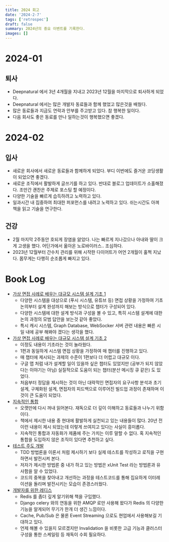 ```yaml
---
title: 2024 회고
date: '2024-2-7'
tags: ['retrospec']
draft: false
summary: 2024년의 중요 이벤트를 기록한다.
images: []
---
```


# 2024-01

## 퇴사

- Deepnatural 에서 3년 4개월을 지내고 2023년 12월을 마지막으로 퇴사하게 되었다.
- Deepnatural 에서는 많은 개발자 동료들과 함께 했었고 많은것을 배웠다.
- 많은 동료들과 지금도 연락과 안부를 주고받고 있다. 참 행복한 일이다.
- 다음 회사도 좋은 동료를 만나 일하는것이 행복했으면 좋겠다.

# 2024-02

## 입사

- 새로운 회사에서 새로운 동료들과 함께하게 되었다. 부디 이번에도 즐거운 코딩생활이 되었으면 좋겠다.
- 새로운 조직에서 활발하게 글쓰기를 하고 있다. 반대로 블로그 업데이트가 소홀해졌다. 조만간 괜찬은 주제로 포스팅 할 예정이다.
- 다양한 기술을 빠르게 습득하려고 노력하고 있다.
- 일과시간 내 집중하여 최대한 퍼포먼스를 내려고 노력하고 있다. 쉬는시간도 아껴 책을 읽고 기술을 연구한다.

## 건강

- 2월 마지막 2주동안 호되게 장염을 앓았다. 나는 빠르게 지나갔으나 아내와 딸이 크게 고생을 했다. 어딘가에서 옮아온 노로바이러스.. 조심하다.
- 2023년 12월부터 간수치 관리를 위해 시작한 다이어트가 어언 2개월이 훌쩍 지났다. 몸무게는 다행히 순조롭게 빠지고 있다.

# Book Log

- [가상 면접 사례로 배우는 대규모 시스템 설계 기초 1](https://product.kyobobook.co.kr/detail/S000001033116)
  - 다양한 시스템을 대상으로 (푸시 시스템, 유튜브 등) 면접 상황을 가정하여 기초 논의부터 설계 완성까지 해보는 방식으로 챕터가 구성되어 있다. 
  - 다양한 시스템에 대한 설계 방식과 구성을 볼 수 있고, 특히 시스템 설계에 대한 논의 과정의 모범 답안을 보는것 같아 좋았다.
  - 특시 캐시 시스템, Graph Database, WebSocker 서버 관련 내용은 빠른 시일 내에 공부 해봐야 겠다는 생각을 했다.
- [가상 면접 사례로 배우는 대규모 시스템 설계 기초 2](https://product.kyobobook.co.kr/detail/S000211656186)
  - 이정도 내용이 기초라는 것이 놀라웠다.
  - 1편과 동일하게 시스템 면접 상황을 가정하여 매 챕터를 진행하고 있다. 
  - 매 챕터에 제시되는 과제의 수준이 1편보다 더 어렵고 대규모 이다.
  - 구글 맵 처럼 내가 설계할 일이 있을까 싶은 챕터도 있었지만 (공부가 되지 않았다는 이야기는 아님) 실질적으로 도움이 되는 챕터(분산 메시징 큐 같은) 도 있었다.
  - 처음부터 정답을 제시하는 것이 아닌 대략적인 면접자의 요구사항 분석과 초기 설계, 구체화된 설계, 면접자의 피드백으로 이루어진 빌드업 과정이 존재하며 이것이 큰 도움이 되었다.
- [지속적인 통합](https://product.kyobobook.co.kr/detail/S000001514332)
  - 오랫만에 다시 꺼내 읽어본다. 재독으로 더 깊이 이해하고 동료들과 나누기 위함이다.
  - 책에서 제시한 내용 중 현대에 활발하게 실천되고 있는 내용들이 많다. 20년 전 이런 내용이 제시 되었는데 이렇게 쓰여지고 있다는 사실이 흥미롭다.
  - 지속적인 통합과 자동화가 제품에 주는 가치는 이루 말할 수 없다. 혹 지속적인 통합을 도입하지 않은 조직이 있다면 추천하고 싶다.
- [테스트 주도 개발](https://product.kyobobook.co.kr/detail/S000001032985)
  - TDD 방법론을 이론서 처럼 제시하기 보다 실제 테스트를 작성하고 로직을 구현하면서 발전시켜 본다.
  - 저자가 제시한 방법론 중 내가 하고 있는 방법은 xUnit Test 라는 방법론과 유사함을 알 수 있었다.
  - 코드의 중복을 찾아내고 개선하는 과정을 테스트코드를 통해 집요하게 이터레이션을 돌리며 발전시키는 모습이 존경스러웠다.
- [개발자를 위한 레디스](https://product.kyobobook.co.kr/detail/S000210785682)
  - Redis 를 좀더 깊게 알기위해 책을 구입했다.
  - Django celery 와의 연동을 위한 AMQP 로만 사용해 왔다가 Redis 의 다양한 기능을 알게되어 무기가 한개 더 생긴 느낌이다.
  - Cache, Pub/Sub 은 물론 Event Streaming 으로도 현업에서 사용해보길 기대하고 있다.
  - 언제 해볼 수 있을지 모르겠지만 Invalidation 을 비롯한 고급 기능과 클러스터 구성을 통한 스케일링 등 재독이 수회 필요하다.
